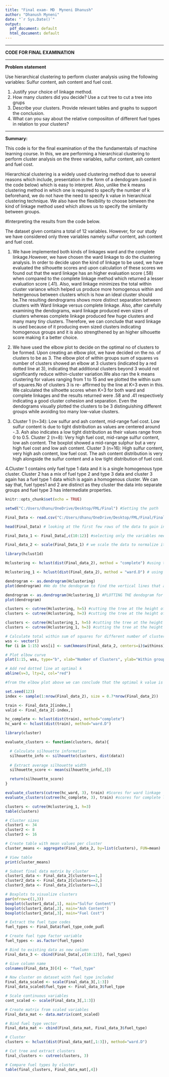 ```yaml
---
title: "Final exam- MD  Myneni Dhanush"
author: "Dhanush Myneni"
date: "`r Sys.Date()`"
output:
  pdf_document: default
  html_document: default
---
```


***

**CODE FOR FINAL EXAMINATION**

***

**Problem statement**

Use hierarchical clustering to perform cluster analysis using the following variables:
Sulfur content, ash content and fuel cost.

1. Justify your choice of linkage method.
2. How many clusters did you decide? Use a cut tree to cut a tree into grups
3. Describe your clusters. Provide relevant tables and graphs to support the conclusion.
4. What can you say about the relative  composiiton of different fuel types in relation to your clusters?

***

**Summary:**

This code is for the final examination of the the fundamentals of machine learning course. In this, we are performing a hierarchical clustering to perform cluster analysis on the three variables, sulfur content, ash content and fuel cost.

Hierarchical clustering is a widely used clustering method due to several reasons which include, presentation in the form of a dendogram (used in the code below) which is easy to interpret. Also, unlike the k means clustering method in which one is required to specify the number of k beforehand, we do not have the need to specify k value in hierarchical clustering technique. We also have the flexibility to choose between the kind of linkage method used which allows us to specify the similarity between groups.

#Interpreting the results from the code below.

The dataset given contains a total of 12 variables. However, for our study we have considered only three variables namely sulfur content, ash content and fuel cost. 

1. We have implemented both kinds of linkages ward and the complete linkage.However, we have chosen the ward linkage to do the clustering analysis. In order to decide upon the kind of linkage to be used, we have evaluated the silhouette scores and upon calculation of these scores we found out that the ward linkage has an higher evaluation score (.58) when compared to the complete linkage method which returned a lesser evaluation score (.41). Also, ward linkage minimizes the total within cluster variance which helped us produce more homogenous within and hetergenous between clusters which is how an ideal cluster should be.The resulting dendrograms shows more distinct separation between clusters with Ward linkage versus complete linkage. Also, after carefully examining the dendograms, ward linkage produced even sizes of clusters whereas complete linkage produced few huge clusters and many many tiny clusters. Therefore, we can conclude that ward linkage is used because of it producing even sized clusters indicating homogenous groups and it is also strengthened by an higher silhouette score making it a better choice.

2. We have used the elbow plot to decide on the optimal no of clusters to be formed. Upon creating an elbow plot, we have decided on the no. of clusters to be as 3. The elbow plot of within groups sum of squares vs number of clusters showed an elbow at 3 clusters (indicated by a red dotted line at 3), indicating that additional clusters beyond 3 would not significantly reduce within-cluster variation.We also ran the k means clustering for values ranging from 1 to 15 and we plotted the within sum of squares.No of clusters 3 is re- affirmed by the line at K=3 even in this. We calculated the silhoette scores when K=3 for both ward and complete linkages and the results returned were .58 and .41 respectively indicating a good cluster cohesion and separation. Even the dendograms visually plotted the clusters to be 3 distinguishing different groups while avoiding too many low-value clusters. 

3.
Cluster 1 (n=34): Low sulfur and ash content, mid-range fuel cost. Low sulfur content is due to tight distribution as values are centered around -.3. Ash also indicates a low tight distribution as their values range from 0 to 0.5.
Cluster 2 (n=8): Very high fuel cost, mid-range sulfur content, low ash content. The boxplot showed a mid-range sulphur but a very high fuel cost and low ash content.
Cluster 3 (n=16): High sulfur content, very high ash content, low fuel cost. The ash content distribution is very high alongside the sulfur content and a low tight distribution of fuel cost.
 
4.Cluster 1 contains  only fuel type 1 data and it is a single homogenous type cluster. Cluster 2 has a mix of fuel type 2 and type 3 data and cluster 3 again has a fuel type 1 data which is again a homogenous cluster. We can say that, fuel types1 and 2 are distinct as they cluster the data into separate groups and fuel type 3 has intermediate properties. 


```r
knitr::opts_chunk$set(echo = TRUE)
```

```r
setwd("C:/Users/dhanu/OneDrive/Desktop/FML/Final") #Setting the path 
```

```r
Final_Data <- read.csv("C:/Users/dhanu/OneDrive/Desktop/FML/Final/Final exam data.csv") # reading the CSV file
```

```r
head(Final_Data) # looking at the first few rows of the data to gain insights on the data.
```

```r
Final_Data_1 <- Final_Data[,c(10:12)] #selecting only the variables needed i.e sulfur content, ash content and fuel cost
```

```r
Final_data_2 <- scale(Final_Data_1) # we scale the data to normalize it and it is highly recommended for hierarchical clustering. 
```

```r
library(hclust1d)
```

```r
Hclustering <- hclust(dist(Final_data_2), method = "complete") #using the complete linkage method.
```

```r
Hclustering_1 <- hclust(dist(Final_data_2), method = "ward.D") # using an other linkage method- Ward linkage
```

```r
dendrogram <- as.dendrogram(Hclustering)
plot(dendrogram) #We do the dendogram to find the vertical lines that are longer than the previous merges, plotting for complete linkage method.
```

```r
dendrogram <- as.dendrogram(Hclustering_1) #PLOTTING THE dendogram for ward linkage method
plot(dendrogram)
```

```r
clusters <- cutree(Hclustering, h=5) #cutting the tree at the height of 5. Complete linkage
clusters <- cutree(Hclustering, h=3) #cutting the tree at the height of 3. Complete linkage

clusters <- cutree(Hclustering_1, h=5) #cutting the tree at the height of 5. Ward Linkage 
clusters <- cutree(Hclustering_1, h=3) #cutting the tree at the height of 3. Ward linkage
```

```r
# Calculate total within sum of squares for different number of clusters
wss <- vector() 
for (i in 1:15) wss[i] <- sum(kmeans(Final_data_2, centers=i)$withinss)

# Plot elbow curve  
plot(1:15, wss, type="b", xlab="Number of Clusters", ylab="Within groups sum of squares")

# Add red dotted line at optimal k
abline(v=3, lty=2, col="red")

#from the elbow plot above we can conclude that the optimal k value is 3.
```


```r
set.seed(123)
index <- sample(1:nrow(Final_data_2), size = 0.7*nrow(Final_data_2))

train <- Final_data_2[index,]
valid <- Final_data_2[-index,]
```

```r
hc_complete <- hclust(dist(train), method="complete")
hc_ward <- hclust(dist(train), method="ward.D")
```

```r
library(cluster)
```

```r
evaluate_clusters <- function(clusters, data){

  # Calculate silhouette information 
  silhouette_info <- silhouette(clusters, dist(data))
  
  # Extract average silhouette width
  silhouette_score <- mean(silhouette_info[,3])

  return(silhouette_score)
}

evaluate_clusters(cutree(hc_ward, 3), train) #Scores for ward linkage
evaluate_clusters(cutree(hc_complete, 3), train) #scores for complete linkage
```

```r
clusters <- cutree(Hclustering_1, h=3) 
table(clusters)

# Cluster sizes
cluster1 <- 34 
cluster2 <- 8
cluster3 <- 16

# Create table with mean values per cluster
cluster_means <- aggregate(Final_data_2, by=list(clusters), FUN=mean)

# View table
print(cluster_means)
```

```r
# Subset final data matrix by cluster
cluster1_data <- Final_data_2[clusters==1,]
cluster2_data <- Final_data_2[clusters==2,] 
cluster3_data <- Final_data_2[clusters==3,]

# Boxplots to visualize clusters  
par(mfrow=c(1,3))
boxplot(cluster1_data[,1], main="Sulfur Content") 
boxplot(cluster1_data[,2], main="Ash Content")
boxplot(cluster1_data[,3], main="Fuel Cost")
```

```r
# Extract the fuel type codes
fuel_types <- Final_Data$fuel_type_code_pudl

# Create fuel type factor variable  
fuel_types <- as.factor(fuel_types) 

# Bind to existing data as new column 
Final_data_3 <- cbind(Final_Data[,c(10:12)], fuel_types)

# Give column name
colnames(Final_data_3)[4] <- "fuel_type"

# Now cluster on dataset with fuel type included
Final_data_scaled <- scale(Final_data_3[,1:3]) 
Final_data_scaled$fuel_type <- Final_data_3$fuel_type

# Scale continuous variables
cont_scaled <- scale(Final_data_3[,1:3])

# Create matrix from scaled variables 
Final_data_mat <- data.matrix(cont_scaled) 

# Bind fuel type vector 
Final_data_mat <- cbind(Final_data_mat, Final_data_3$fuel_type)

# Cluster
clusters <- hclust(dist(Final_data_mat[,1:3]), method="ward.D")

# Cut tree and extract clusters
final_clusters <- cutree(clusters, 3)

# Compare fuel types by cluster
table(final_clusters, Final_data_mat[,4])
```

